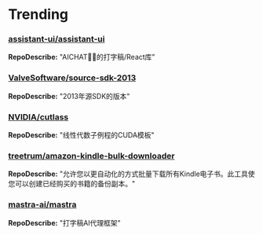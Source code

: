 
# Trending

### [assistant-ui/assistant-ui](https://github.com/assistant-ui/assistant-ui)
**RepoDescribe:** "AICHAT💬🚀的打字稿/React库"
  

### [ValveSoftware/source-sdk-2013](https://github.com/ValveSoftware/source-sdk-2013)
**RepoDescribe:** "2013年源SDK的版本"
  

### [NVIDIA/cutlass](https://github.com/NVIDIA/cutlass)
**RepoDescribe:** "线性代数子例程的CUDA模板"
  

### [treetrum/amazon-kindle-bulk-downloader](https://github.com/treetrum/amazon-kindle-bulk-downloader)
**RepoDescribe:** "允许您以更自动化的方式批量下载所有Kindle电子书。此工具使您可以创建已经购买的书籍的备份副本。"
  

### [mastra-ai/mastra](https://github.com/mastra-ai/mastra)
**RepoDescribe:** "打字稿AI代理框架"
  